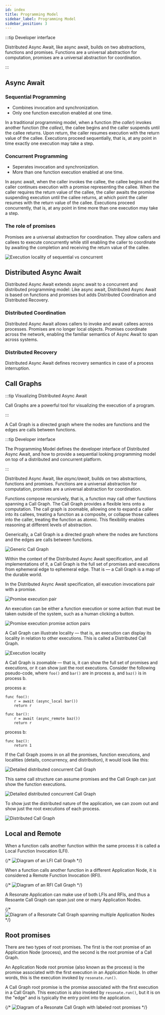 ```yaml
---
id: index
title: Programming Model
sidebar_label: Programming Model
sidebar_position: 3
---
```


:::tip Developer interface

Distributed Async Await, like async await, builds on two abstractions, functions and promises.
Functions are a universal abstraction for computation, promises are a universal abstraction for coordination.

:::

## Async Await

### Sequential Programming

- Combines invocation and synchronization.
- Only one function execution enabled at one time.

In a traditional programming model, when a function (the _caller_) invokes another function (the _callee_), the callee begins and the caller suspends until the callee returns.
Upon return, the caller resumes execution with the return value of the callee.
Executions proceed sequentially, that is, at any point in time exactly one execution may take a step.

### Concurrent Programming

- Seperates invocation and synchronization.
- More than one function execution enabled at one time.

In async await, when the caller invokes the callee, the callee begins and the caller continues execution with a promise representing the callee.
When the caller requires the return value of the callee, the caller awaits the promise suspending execution until the callee returns, at which point the caller resumes with the return value of the callee.
Executions proceed concurrently, that is, at any point in time more than one execution may take a step.

### The role of promises

Promises are a universal abstraction for coordination.
They allow callers and callees to execute concurrently while still enabling the caller to coordinate by awaiting the completion and receiving the return value of the callee.

![Execution locality of sequential vs concurrent](/img/traditional-vs-async-await.svg)

## Distributed Async Await

Distributed Async Await extends async await to a concurrent and distributed programming model: Like async await, Distributed Async Await is based on functions and promises but adds Distributed Coordination and Distributed Recovery.

### Distributed Coordination

Distributed Async Await allows callers to invoke and await callees across processes.
Promises are no longer local objects. Promises coordinate across the network, enabling the familiar semantics of Async Await to span across systems.

### Distributed Recovery

Distributed Async Await defines recovery semantics in case of a process interruption.

## Call Graphs

:::tip Visualizing Distributed Async Await

Call Graphs are a powerful tool for visualizing the execution of a program.

:::

A Call Graph is a directed graph where the nodes are functions and the edges are calls between functions.

:::tip Developer interface

The Programming Model defines the developer interface of Distributed Async Await, and how to provide a sequential looking programming model on top of a distributed and concurrent platform.

:::

Distributed Async Await, like _async/await_, builds on two abstractions, functions and promises.
Functions are a universal abstraction for computation, promises are a universal abstraction for coordination.

Functions compose recursively, that is, a function may call other functions spanning a Call Graph.
The Call Graph provides a flexible lens onto a computation.
The call graph is zoomable, allowing one to expand a caller into its callees, treating a function as a composite, or collapse those callees into the caller, treating the function as atomic.
This flexibility enables reasoning at different levels of abstraction.


Generically, a Call Graph is a directed graph where the nodes are functions and the edges are calls between functions.

<LabeledDiagram>
  <img src="/img/generic-call-graph.svg" alt="Generic Call Graph" />
</LabeledDiagram>

Within the context of the Distributed Async Await specification, and all implementations of it, a Call Graph is the full set of promises and executions from ephemeral edge to ephemeral edge.
That is — a Call Graph is a map of the durable world.

In the Distributed Async Await specification, all execution invocations pair with a promise.

<LabeledDiagram>
  <img src="/img/promise-execution-pairs.svg" alt="Promise execution pair" />
</LabeledDiagram>

An execution can be either a function execution or some action that must be taken outside of the system, such as a human clicking a button.

![Promise execution promise action pairs](/img/promise-execution-promise-action-pairs.svg)

A Call Graph can illustrate locality — that is, an execution can display its locality in relation to other executions.
This is called a Distributed Call Graph.

![Execution locality](/img/execution-locality.svg)

A Call Graph is zoomable — that is, it can show the full set of promises and executions, or it can show just the root executions.
Consider the following pseudo-code, where `foo()` and `bar()` are in process a, and `baz()` is in process b.

process a:

```text
func foo():
    r = await (async_local bar())
    return r

func bar():
    r = await (async_remote baz())
    return r
```

process b:

```text
func baz():
    return 1
```

If the Call Graph zooms in on all the promises, function executions, and localities (details, concurrency, and distribution), it would look like this:

![Detailed distributed concurrent Call Graph](/img/detailed-distributed-concurrent-call-graph.svg)

This same call structure can assume promises and the Call Graph can just show the function executions.

![Detailed distributed concurrent Call Graph](/img/distributed-concurrent-call-graph.svg)

To show just the distributed nature of the application, we can zoom out and show just the root executions of each process.

![Distributed Call Graph](/img/distributed-call-graph.svg)

## Local and Remote

When a function calls another function within the same process it is called a Local Function Invocation (LFI).

{/* ![Diagram of an LFI Call Graph](/img/lfc-call-graph.svg) */}

When a function calls another function in a different Application Node, it is considered a Remote Function Invocation (RFI).

{/* ![Diagram of an RFI Call Graph](/img/rfc-call-graph.svg) */}

A Resonate Application can make use of both LFIs and RFIs, and thus a Resoante Call Graph can span just one or many Application Nodes.

{/* ![Diagram of a Resonate Call Graph spanning multiple Application Nodes](/img/complex-rfc-call-graph.svg) */}

## Root promises

There are two types of root promises.
The first is the root promise of an Application Node (process), and the second is the root promise of a Call Graph.

An Application Node root promise (also known as the process) is the promise associated with the first execution in an Application Node.
In other words, this is the execution invoked by `resonate.run()`.

A Call Graph root promise is the promise associated with the first execution in a Call Graph.
This execution is also invoked by `resonate.run()`, but it is on the "edge" and is typically the entry point into the application.

{/* ![Diagram of a Resonate Call Graph with labeled root promises](/img/labeled-complex-rfc-call-graph.svg) */}


<DocCardList items={useCurrentSidebarCategory().items} />
